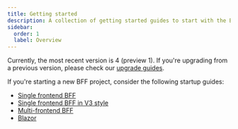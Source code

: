 ```yaml
---
title: Getting started
description: A collection of getting started guides to start with the BFF
sidebar:
  order: 1
  label: Overview
---
```


Currently, the most recent version is 4 (preview 1). If you're upgrading from a previous version, please check our [upgrade guides](/bff/upgrading). 

If you're starting a new BFF project, consider the following startup guides:

* [Single frontend BFF](/bff/getting-started/single-frontend)
* [Single frontend BFF in V3 style](/bff/getting-started/single-frontend-v3)
* [Multi-frontend BFF](/bff/getting-started/multi-frontend)
* [Blazor](/bff/getting-started/blazor)